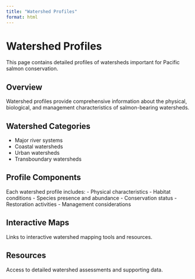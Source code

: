 ```yaml
---
title: "Watershed Profiles"
format: html
---
```


# Watershed Profiles

This page contains detailed profiles of watersheds important for Pacific salmon conservation.

## Overview

Watershed profiles provide comprehensive information about the physical, biological, and management characteristics of salmon-bearing watersheds.

## Watershed Categories

- Major river systems
- Coastal watersheds
- Urban watersheds
- Transboundary watersheds

## Profile Components

Each watershed profile includes:
- Physical characteristics
- Habitat conditions
- Species presence and abundance
- Conservation status
- Restoration activities
- Management considerations

## Interactive Maps

Links to interactive watershed mapping tools and resources.

## Resources

Access to detailed watershed assessments and supporting data. 